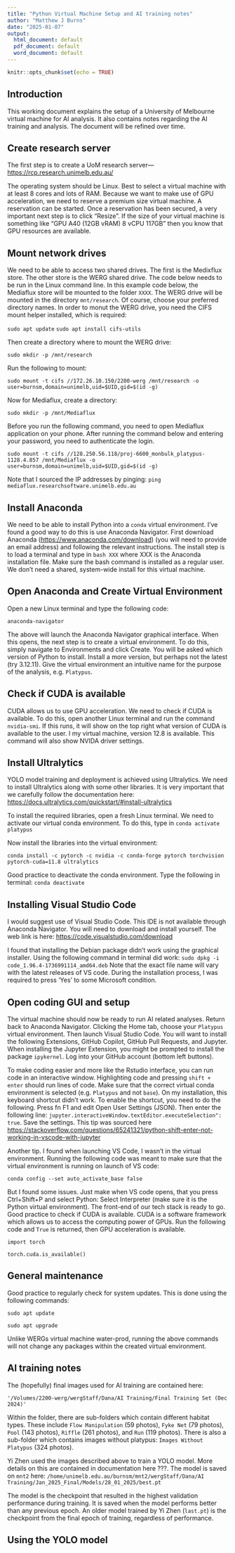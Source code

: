 ```yaml
---
title: "Python Virtual Machine Setup and AI training notes"
author: "Matthew J Burns"
date: "2025-01-07"
output:
  html_document: default
  pdf_document: default
  word_document: default
---
```


```r
knitr::opts_chunk$set(echo = TRUE)
```

## Introduction

This working document explains the setup of a University of Melbourne virtual machine for AI analysis. It also contains notes regarding the AI training and analysis. The document will be refined over time.

## Create research server

The first step is to create a UoM research server---<https://rcp.research.unimelb.edu.au/>

The operating system should be Linux. Best to select a virtual machine with at least 8 cores and lots of RAM. Because we want to make use of GPU acceleration, we need to reserve a premium size virtual machine. A reservation can be started. Once a reservation has been secured, a very important next step is to click "Resize". If the size of your virtual machine is something like "GPU A40 (12GB vRAM) 8 vCPU 117GB" then you know that GPU resources are available.

## Mount network drives

We need to be able to access two shared drives. The first is the Medixflux store. The other store is the WERG shared drive. The code below needs to be run in the Linux command line. In this example code below, the Mediaflux store will be mounted to the folder `XXXX`. The WERG drive will be mounted in the directory `mnt/research`. Of course, choose your preferred directory names. In order to monut the WERG drive, you need the CIFS mount helper installed, which is required:

`sudo apt update`
`sudo apt install cifs-utils`

Then create a directory where to mount the WERG drive:

`sudo mkdir -p /mnt/research`

Run the following to mount:

`sudo mount -t cifs //172.26.10.150/2200-werg /mnt/research -o user=burnsm,domain=unimelb,uid=$UID,gid=$(id -g)`

Now for Mediaflux, create a directory:

`sudo mkdir -p /mnt/Mediaflux`

Before you run the following command, you need to open Mediaflux application on your phone. After running the command below and entering your password, you need to authenticate the login.

`sudo mount -t cifs //128.250.56.118/proj-6600_monbulk_platypus-1128.4.857 /mnt/Mediaflux -o user=burnsm,domain=unimelb,uid=$UID,gid=$(id -g)`

Note that I sourced the IP addresses by pinging: `ping mediaflux.researchsoftware.unimelb.edu.au`

## Install Anaconda

We need to be able to install Python into a `conda` virtual environment. I've found a good way to do this is use Anaconda Navigator. First download Anaconda (<https://www.anaconda.com/download>) (you will need to provide an email address) and following the relevant instructions. The install step is to load a terminal and type in `bash XXX` where XXX is the Anaconda installation file. Make sure the bash command is installed as a regular user. We don't need a shared, system-wide install for this virtual machine.

## Open Anaconda and Create Virtual Environment

Open a new Linux terminal and type the following code:

`anaconda-navigator`

The above will launch the Anaconda Navigator graphical interface. When this opens, the next step is to create a virtual environment. To do this, simply navigate to Environments and click Create. You will be asked which version of Python to install. Install a more version, but perhaps not the latest (try 3.12.11). Give the virtual environment an intuitive name for the purpose of the analysis, e.g. `Platypus`.

## Check if CUDA is available

CUDA allows us to use GPU acceleration. We need to check if CUDA is available. To do this, open another Linux terminal and run the command `nvidia-smi`. If this runs, it will show on the top right what version of CUDA is available to the user. I my virtual machine, version 12.8 is available. This command will also show NVIDA driver settings.

## Install Ultralytics

YOLO model training and deployment is achieved using Ultralytics. We need to install Ultralytics along with some other libraries. It is very important that we carefully follow the documentation here: <https://docs.ultralytics.com/quickstart/#install-ultralytics>

To install the required libraries, open a fresh Linux terminal. We need to activate our virtual conda environment. To do this, type in `conda activate platypus`

Now install the libraries into the virtual environment:

`conda install -c pytorch -c nvidia -c conda-forge pytorch torchvision pytorch-cuda=11.8 ultralytics`

Good practice to deactivate the conda environment. Type the following in terminal: `conda deactivate`

## Installing Visual Studio Code

I would suggest use of Visual Studio Code. This IDE is not available through Anaconda Navigator. You will need to download and install yourself. The web link is here: <https://code.visualstudio.com/download>

I found that installing the Debian package didn't work using the graphical installer. Using the following command in terminal did work: `sudo dpkg -i code_1.96.4-1736991114_amd64.deb`
Note that the exact file name will vary with the latest releases of VS code. During the installation process, I was required to press 'Yes' to some Microsoft condition.

## Open coding GUI and setup

The virtual machine should now be ready to run AI related analyses. Return back to Anaconda Navigator. Clicking the Home tab, choose your `Platypus` virtual environment. Then launch Visual Studio Code. You will want to install the following Extensions, GitHub Copilot, GitHub Pull Requests, and Jupyter. When installing the Jupyter Extension, you might be prompted to install the package `ipykernel`. Log into your GitHub account (bottom left buttons).

To make coding easier and more like the Rstudio interface, you can run code in an interactive window. Highlighting code and pressing `shift + enter` should run lines of code. Make sure that the correct virtual conda environment is selected (e.g. `Platypus` and not `base`). On my installation, this keyboard shortcut didn't work. To enable the shortcut, you need to do the following. Press fn F1 and edit Open User Settings (JSON). Then enter the following line: `jupyter.interactiveWindow.textEditor.executeSelection": true`. Save the settings. This tip was sourced here <https://stackoverflow.com/questions/65241321/python-shift-enter-not-working-in-vscode-with-jupyter>

Another tip. I found when launching VS Code, I wasn't in the virtual environment. Running the following code was meant to make sure that the virtual environment is running on launch of VS code:

`conda config --set auto_activate_base false`

But I found some issues. Just make when VS code opens, that you press Ctrl+Shift+P and select Python: Select Interpreter (make sure it is the Python virtual environment). The front-end of our tech stack is ready to go. Good practice to check if CUDA is available. CUDA is a software framework which allows us to access the computing power of GPUs. Run the following code and `True` is returned, then GPU acceleration is available.

`import torch`

`torch.cuda.is_available()`

## General maintenance

Good practice to regularly check for system updates. This is done using the following commands:

`sudo apt update`

`sudo apt upgrade`

Unlike WERGs virtual machine water-prod, running the above commands will not change any packages within the created virtual environment.

## AI training notes

The (hopefully) final images used for AI training are contained here:

`'/Volumes/2200-werg/wergStaff/Dana/AI Training/Final Training Set (Dec 2024)'`

Within the folder, there are sub-folders which contain different habitat types. These include `Flow Manipulation` (59 photos), `Fyke Net` (79 photos), `Pool` (143 photos), `Riffle` (261 photos), and `Run` (119 photos). There is also a sub-folder which contains images without platypus: `Images Without Platypus` (324 photos).

Yi Zhen used the images described above to train a YOLO model. More details on this are contained in documentation here ???. The model is saved on `mnt2` here: `/home/unimelb.edu.au/burnsm/mnt2/wergStaff/Dana/AI Training/Jan_2025_Final/Models/28_01_2025/best.pt`

The model is the checkpoint that resulted in the highest validation performance during training. It is saved when the model performs better than any previous epoch. An older model trained by Yi Zhen (`last.pt`) is the checkpoint from the final epoch of training, regardless of performance.

## Using the YOLO model
